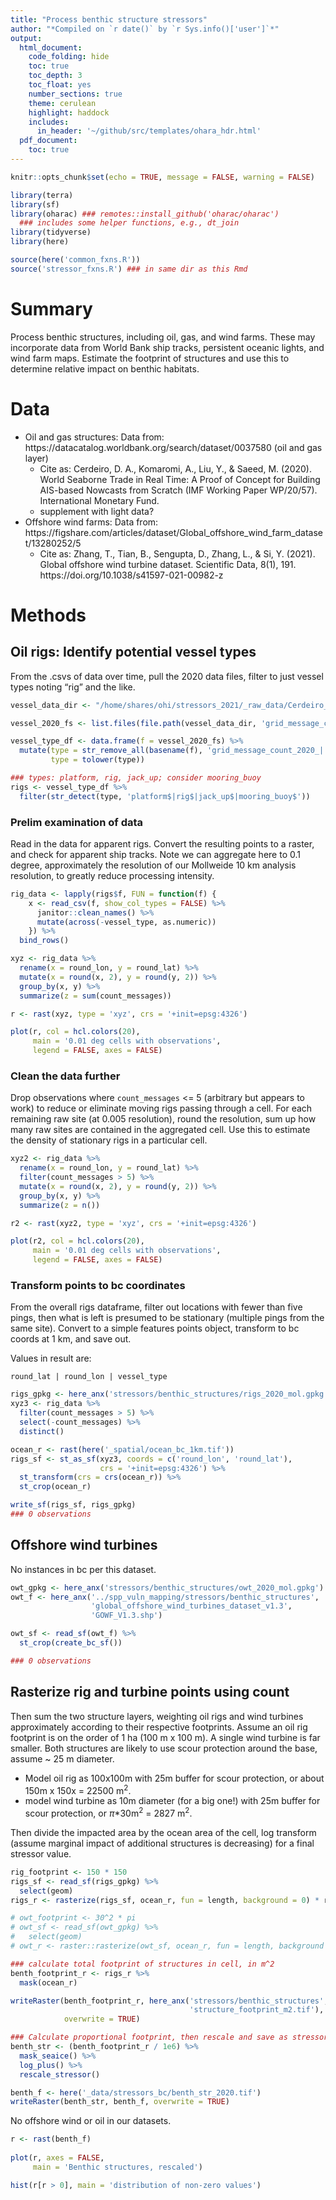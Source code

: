 ```yaml
---
title: "Process benthic structure stressors"
author: "*Compiled on `r date()` by `r Sys.info()['user']`*"
output: 
  html_document:
    code_folding: hide
    toc: true
    toc_depth: 3
    toc_float: yes
    number_sections: true
    theme: cerulean
    highlight: haddock
    includes: 
      in_header: '~/github/src/templates/ohara_hdr.html'
  pdf_document:
    toc: true
---
```


``` r

knitr::opts_chunk$set(echo = TRUE, message = FALSE, warning = FALSE)

library(terra)
library(sf)
library(oharac) ### remotes::install_github('oharac/oharac')
  ### includes some helper functions, e.g., dt_join
library(tidyverse)
library(here)

source(here('common_fxns.R'))
source('stressor_fxns.R') ### in same dir as this Rmd

```

# Summary

Process benthic structures, including oil, gas, and wind farms.  These may incorporate data from World Bank ship tracks, persistent oceanic lights, and wind farm maps.  Estimate the footprint of structures and use this to determine relative impact on benthic habitats.

# Data

* Oil and gas structures: Data from: https://datacatalog.worldbank.org/search/dataset/0037580 (oil and gas layer)
    * Cite as: Cerdeiro, D. A., Komaromi, A., Liu, Y., & Saeed, M. (2020). World Seaborne Trade in Real Time: A Proof of Concept for Building AIS-based Nowcasts from Scratch (IMF Working Paper WP/20/57). International Monetary Fund.
    * supplement with light data?
* Offshore wind farms: Data from: https://figshare.com/articles/dataset/Global_offshore_wind_farm_dataset/13280252/5
    * Cite as: Zhang, T., Tian, B., Sengupta, D., Zhang, L., & Si, Y. (2021). Global offshore wind turbine dataset. Scientific Data, 8(1), 191. https://doi.org/10.1038/s41597-021-00982-z

# Methods

## Oil rigs: Identify potential vessel types

From the .csvs of data over time, pull the 2020 data files, filter to just vessel types noting "rig" and the like.

``` r
vessel_data_dir <- "/home/shares/ohi/stressors_2021/_raw_data/Cerdeiro_2020_vessel_density/grid_message_count_annual/"

vessel_2020_fs <- list.files(file.path(vessel_data_dir, 'grid_message_count_2020'), full.names = TRUE)

vessel_type_df <- data.frame(f = vessel_2020_fs) %>%
  mutate(type = str_remove_all(basename(f), 'grid_message_count_2020_|.csv'),
         type = tolower(type))

### types: platform, rig, jack_up; consider mooring_buoy
rigs <- vessel_type_df %>%
  filter(str_detect(type, 'platform$|rig$|jack_up$|mooring_buoy$'))
```

### Prelim examination of data

Read in the data for apparent rigs.  Convert the resulting points to a raster, and check for apparent ship tracks. 
Note we can aggregate here to 0.1 degree, approximately the resolution of our Mollweide 10 km analysis resolution, to greatly reduce processing intensity.

``` r
rig_data <- lapply(rigs$f, FUN = function(f) {
    x <- read_csv(f, show_col_types = FALSE) %>%
      janitor::clean_names() %>%
      mutate(across(-vessel_type, as.numeric))
    }) %>%
  bind_rows()

```

``` r
xyz <- rig_data %>%
  rename(x = round_lon, y = round_lat) %>%
  mutate(x = round(x, 2), y = round(y, 2)) %>%
  group_by(x, y) %>%
  summarize(z = sum(count_messages))

r <- rast(xyz, type = 'xyz', crs = '+init=epsg:4326')

plot(r, col = hcl.colors(20),
     main = '0.01 deg cells with observations',
     legend = FALSE, axes = FALSE)
```

### Clean the data further

Drop observations where `count_messages` <= 5 (arbitrary but appears to work) to reduce or eliminate moving rigs passing through a cell.  For each remaining raw site (at 0.005 resolution), round the resolution, sum up how many raw sites are contained in the aggregated cell.  Use this to estimate the density of stationary rigs in a particular cell.

``` r
xyz2 <- rig_data %>%
  rename(x = round_lon, y = round_lat) %>%
  filter(count_messages > 5) %>%
  mutate(x = round(x, 2), y = round(y, 2)) %>%
  group_by(x, y) %>%
  summarize(z = n())

r2 <- rast(xyz2, type = 'xyz', crs = '+init=epsg:4326')

plot(r2, col = hcl.colors(20), 
     main = '0.01 deg cells with observations',
     legend = FALSE, axes = FALSE)
```

### Transform points to bc coordinates

From the overall rigs dataframe, filter out locations with fewer than five pings, then what is left is presumed to be stationary (multiple pings from the same site). Convert to a simple features points object, transform to bc coords at 1 km, and save out.

Values in result are:

`round_lat | round_lon | vessel_type`

```r

rigs_gpkg <- here_anx('stressors/benthic_structures/rigs_2020_mol.gpkg')
xyz3 <- rig_data %>%
  filter(count_messages > 5) %>%
  select(-count_messages) %>%
  distinct()

ocean_r <- rast(here('_spatial/ocean_bc_1km.tif'))
rigs_sf <- st_as_sf(xyz3, coords = c('round_lon', 'round_lat'),
                    crs = '+init=epsg:4326') %>%
  st_transform(crs = crs(ocean_r)) %>%
  st_crop(ocean_r)

write_sf(rigs_sf, rigs_gpkg)
### 0 observations
```

## Offshore wind turbines

No instances in bc per this dataset.

```r
owt_gpkg <- here_anx('stressors/benthic_structures/owt_2020_mol.gpkg')
owt_f <- here_anx('../spp_vuln_mapping/stressors/benthic_structures', 
                  'global_offshore_wind_turbines_dataset_v1.3',
                  'GOWF_V1.3.shp')

owt_sf <- read_sf(owt_f) %>%
  st_crop(create_bc_sf())

### 0 observations
```

## Rasterize rig and turbine points using count

Then sum the two structure layers, weighting oil rigs and wind turbines approximately according to their respective footprints.  Assume an oil rig footprint is on the order of 1 ha (100 m x 100 m).  A single wind turbine is far smaller.  Both structures are likely to use scour protection around the base, assume ~ 25 m diameter.  

* Model oil rig as 100x100m with 25m buffer for scour protection, or about 150m x 150x = 22500 m^2^.
* model wind turbine as 10m diameter (for a big one!) with 25m buffer for scour protection, or $\pi$*30m^2^ = 2827 m^2^.

Then divide the impacted area by the ocean area of the cell, log transform (assume marginal impact of additional structures is decreasing) for a final stressor value.

```r
rig_footprint <- 150 * 150
rigs_sf <- read_sf(rigs_gpkg) %>%
  select(geom)
rigs_r <- rasterize(rigs_sf, ocean_r, fun = length, background = 0) * rig_footprint

# owt_footprint <- 30^2 * pi
# owt_sf <- read_sf(owt_gpkg) %>%
#   select(geom)
# owt_r <- raster::rasterize(owt_sf, ocean_r, fun = length, background = 0) * owt_footprint

### calculate total footprint of structures in cell, in m^2
benth_footprint_r <- rigs_r %>%
  mask(ocean_r)

writeRaster(benth_footprint_r, here_anx('stressors/benthic_structures',
                                        'structure_footprint_m2.tif'),
            overwrite = TRUE)

### Calculate proportional footprint, then rescale and save as stressor
benth_str <- (benth_footprint_r / 1e6) %>%
  mask_seaice() %>%
  log_plus() %>%
  rescale_stressor()

benth_f <- here('_data/stressors_bc/benth_str_2020.tif')
writeRaster(benth_str, benth_f, overwrite = TRUE)

```

No offshore wind or oil in our datasets.

``` r
r <- rast(benth_f)
  
plot(r, axes = FALSE,
     main = 'Benthic structures, rescaled')

hist(r[r > 0], main = 'distribution of non-zero values')
```




